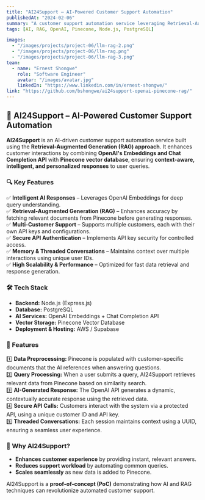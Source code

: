 ```yaml
---
title: "AI24Support – AI-Powered Customer Support Automation"
publishedAt: "2024-02-06"
summary: "A customer support automation service leveraging Retrieval-Augmented Generation (RAG) with OpenAI and Pinecone."
tags: [AI, RAG, OpenAI, Pinecone, Node.js, PostgreSQL]

images:
  - "/images/projects/project-06/llm-rag-2.png"
  - "/images/projects/project-06/llm-rag.png"
  - "/images/projects/project-06/llm-rag-3.png"
team:
  - name: "Ernest Shongwe"
    role: "Software Engineer"
    avatar: "/images/avatar.jpg"
    linkedIn: "https://www.linkedin.com/in/ernest-shongwe/"
link: "https://github.com/bshongwe/ai24support-openai-pinecone-rag/"
---
```



## 🚀 AI24Support – AI-Powered Customer Support Automation

**AI24Support** is an AI-driven customer support automation service built using the **Retrieval-Augmented Generation (RAG) approach**. It enhances customer interactions by combining **OpenAI's Embeddings and Chat Completion API** with **Pinecone vector database**, ensuring **context-aware, intelligent, and personalized responses** to user queries.

### 🔍 Key Features

✅ **Intelligent AI Responses** – Leverages OpenAI Embeddings for deep query understanding.  
✅ **Retrieval-Augmented Generation (RAG)** – Enhances accuracy by fetching relevant documents from Pinecone before generating responses.  
✅ **Multi-Customer Support** – Supports multiple customers, each with their own API keys and configurations.  
✅ **Secure API Authentication** – Implements API key security for controlled access.  
✅ **Memory & Threaded Conversations** – Maintains context over multiple interactions using unique user IDs.  
✅ **High Scalability & Performance** – Optimized for fast data retrieval and response generation.  

### 🛠️ Tech Stack

- **Backend:** Node.js (Express.js)  
- **Database:** PostgreSQL  
- **AI Services:** OpenAI Embeddings + Chat Completion API  
- **Vector Storage:** Pinecone Vector Database  
- **Deployment & Hosting:** AWS / Supabase  

### 📌 Features

1️⃣ **Data Preprocessing:** Pinecone is populated with customer-specific documents that the AI references when answering questions.  
2️⃣ **Query Processing:** When a user submits a query, AI24Support retrieves relevant data from Pinecone based on similarity search.  
3️⃣ **AI-Generated Response:** The OpenAI API generates a dynamic, contextually accurate response using the retrieved data.  
4️⃣ **Secure API Calls:** Customers interact with the system via a protected API, using a unique customer ID and API key.  
5️⃣ **Threaded Conversations:** Each session maintains context using a UUID, ensuring a seamless user experience.  

### 🚀 Why AI24Support?

- **Enhances customer experience** by providing instant, relevant answers.  
- **Reduces support workload** by automating common queries.  
- **Scales seamlessly** as new data is added to Pinecone.  

AI24Support is a **proof-of-concept (PoC)** demonstrating how AI and RAG techniques can revolutionize automated customer support.
